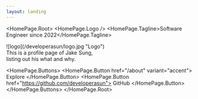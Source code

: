 ```yaml
---
layout: landing
---
```



<HomePage.Root>
  <HomePage.Logo />
  <HomePage.Tagline>Software Engineer since 2022</HomePage.Tagline>
  <div style={{ width: "50%" }}>![logo](/developerasun/logo.jpg "Logo")</div>
<HomePage.Description>
  This is a profile page of Jake Sung, <br /> listing out his what and why.
</HomePage.Description>

  <HomePage.Buttons>
    <HomePage.Button href="/about" variant="accent">
      Explore
    </HomePage.Button>
    <HomePage.Button href="https://github.com/developerasun">
      GitHub
    </HomePage.Button>
  </HomePage.Buttons>
</HomePage.Root>
